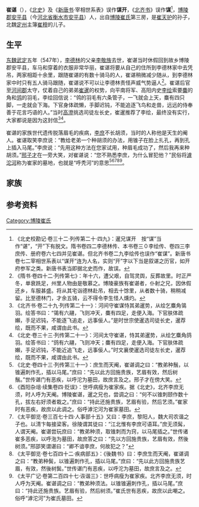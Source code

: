 '''崔谌'''（{{bd|？||？| |}}），《[[北史|北史]]》及《[[新唐书|新唐书]]·宰相世系表》误作'''谋开'''，《[[北齐书|北齐书]]》误作'''谋'''<ref>《北史校勘记·卷三十二·列传第二十·四九》：暹兄谋开　按“谋”当作“谌”，“开”下有脱文。隋书卷四二李德林传、本书卷三０李绘传、卷四三李庶传、册府卷六七四并见崔谌。但北齐书卷二九李绘传也误作“崔谋”。新唐书卷七二宰相世系表以“谋开”连为人名，实则“开”字以下当是叙谌之历官，如开府参军之类。新唐书表当即据北史而作，故误。</ref>，[[博陵郡|博陵郡]][[安平县|安平县]]（今[[河北省|河北省]][[衡水市|衡水市]][[安平县|安平县]]）人，出自[[博陵崔氏|博陵崔氏]]第三房，是[[崔天护|崔天护]]的孙子，北魏[[定州|定州]]主簿[[崔穆|崔穆]]的儿子。

==生平==
[[东魏|东魏]][[武定_(东魏)|武定]]五年（547年），[[李德林_(北朝)|李德林]]的父亲[[李敬族|李敬族]]去世，崔谌当时休假回到故乡博陵郡安平县，车马和穿着的衣服非常华丽，崔谌将要从自己的住所到李德林家中去凭吊，两家相距十余里，跟随崔谌的有数十骑马的人，崔谌稍微减少随从，到李德林家中时只有五人骑马跟随，崔谌说不可以让李德林责怪声威气势逼人<ref>《隋书·卷四十二·列传第七》：年十六，遭父艰，自驾灵舆，反葬故里。时正严冬，单衰跣足，州里人物由是敬慕之。博陵豪族有崔谌者，仆射之兄，因休假还乡，车服甚盛。将从其宅诣德林赴吊，相去十馀里，从者数十骑，稍稍减留。比至德林门，才余五骑，云不得令李生怪人燻灼。</ref>。崔谌后官至[[河间郡|河间郡]]太守，仗着自己的弟弟[[崔暹|崔暹]]的权势，向平南将军、高阳内史[[李绘_(北朝)|李绘]]索要[[麋|麋]]的角和[[鸰|鸰]]的羽毛，李绘回信说：“鸰的羽毛有六条管子，一飞就会上天，麋有四只脚，一走就会下海。下官身体疏懒，手脚迟钝，不能追逐飞鸟和走兽，远远的侍奉善于花言巧语的人。”当时[[高澄|高澄]]挑选司徒左长史，崔暹推荐了李绘，最终没有实行，大家都说是因为这封信<ref>《北齐书·卷二十九·列传第二十一》：河间守崔谋恃其弟暹势，从绘乞麋角鴒羽。绘答书曰：“鴒有六翮，飞则冲天，麋有四足，走便入海。下官肤体疏嬾，手足迟钝，不能逐飞追走，远事佞人。”是时世宗使暹选司徒长史，暹荐绘，既而不果，咸谓由此书。</ref><ref>《北史·卷三十三·列传第二十一》：河间太守崔谌，恃其弟暹势，从绘乞麋角鸽羽。绘答书曰：“鸽有六翮，飞则冲天；麋有四足，走便入海。下官肤体疏嬾，手足迟钝，不能近追飞走，远事佞人。”时文襄使暹选司徒左长史，暹荐绘，既而不果，咸谓由此书。</ref>。

崔谌的家族世代遗传脱落眉毛的疾病，[[李庶_(北朝)|李庶]]不长胡须，当时的人称他是天生的阉人。崔谌取笑李庶说：“教给老弟一个种胡须的办法，用锥子在脸上扎孔，再到孔上插入马尾。”李庶说：“先用这种方法在您家试用，种眉毛成功了，然后我再来种胡须。”[[邢子才|邢子才]]在一旁大笑，对崔谌说：“您不熟悉李庶，为什么冒犯他？”民俗将[[滹沱河|滹沱河]]称为崔家的墓地，也就是“呼秃河”的意思<ref>《北史·卷四十三·列传第三十一》：庶生而天阉，崔谌调之曰：“教弟种鬚，以锥遍刺作孔，插以马尾。”庶曰：“先以此方回施贵族，艺眉有效，然后树鬚。”世传谌门有恶疾，以呼沱为墓田，故庶言及之。邢子才在傍大笑。</ref><ref>《酉阳杂俎·续集卷四·贬误》：世呼病瘦为崔家疾。据《北史》，北齐李庶无须，时人呼为天阉。博陵崔谌，暹之兄也，尝调之曰：“何不以锥刺颐作数十孔，拔左右好须者栽之。”庶曰：“持此还施贵族，艺眉有验，然后艺须。”崔家时有恶疾，故庶以此调之。俗呼滹沱河为崔家墓田。</ref><ref>《太平御览·卷三百七十四·人事部十五》又曰：李庶，黎阳人，魏大司农谐之子也。以清卞每接梁客。徐陵谓其徒曰：“江北惟有李庶可语耳。”庶无须髯，人谓天阉。崔谌尝玩庶曰：“教弟种须，取锥刺而为窍，以马尾插之。”世传诸崔多恶疾，以呼沲为墓田，故庶答之曰：“先以方回施贵族，艺眉有效，然後树须。”邢邵笑谓谌曰：“卿不谙李庶，何故犯之？”</ref><ref>《太平御览·卷七百四十二·疾病部五》：《後魏书》曰：李庶生而天阉，崔谌调之曰：“教弟种鬓，以锥遍刺作孔，插以马尾。”庶曰：“先以此方回施贵族艺眉，有效，然後树鬓。”世传谌门有恶疾，以呼沱为墓田，故庶言及之。</ref><ref>《太平广记·卷第二百四十七·诙谐三》：世呼病瘦为崔家疾。北齐李庶无须，时人呼为天阉。崔谌调之曰：“教弟种须法。以锥锥遍刺作孔，插以马尾。”庶曰：“持此还施贵族。艺眉有验，然后树须。”崔氏世有恶疾，故庶以此嘲之。俗呼“滹沱河”为崔氏墓田。</ref>。

==家族==
{{main|博陵崔氏第三房世系图}}

==参考资料==
{{reflist}}

[[Category:博陵崔氏|Category:博陵崔氏]]
